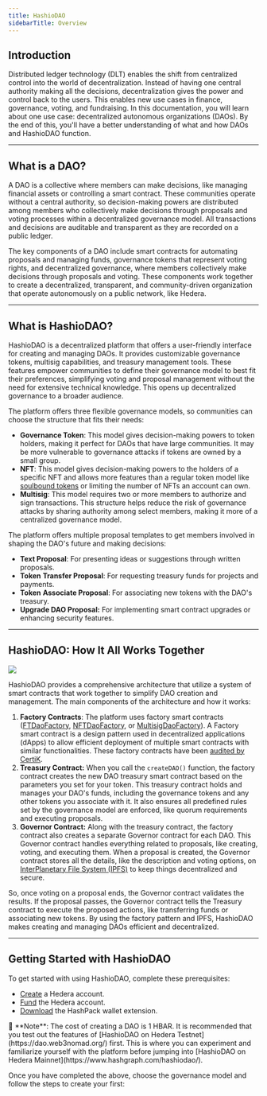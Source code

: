 ```yaml
---
title: HashioDAO
sidebarTitle: Overview
---
```

## **Introduction**

Distributed ledger technology (DLT) enables the shift from centralized control into the world of decentralization. Instead of having one central authority making all the decisions, decentralization gives the power and control back to the users. This enables new use cases in finance, governance, voting, and fundraising. In this documentation, you will learn about one use case: decentralized autonomous organizations (DAOs). By the end of this, you'll have a better understanding of what and how DAOs and HashioDAO function.

***

## What is a DAO?

A DAO is a collective where members can make decisions, like managing financial assets or controlling a smart contract. These communities operate without a central authority, so decision-making powers are distributed among members who collectively make decisions through proposals and voting processes within a decentralized governance model. All transactions and decisions are auditable and transparent as they are recorded on a public ledger.

The key components of a DAO include smart contracts for automating proposals and managing funds, governance tokens that represent voting rights, and decentralized governance, where members collectively make decisions through proposals and voting. These components work together to create a decentralized, transparent, and community-driven organization that operate autonomously on a public network, like Hedera.

***

## **What is HashioDAO?**

HashioDAO is a decentralized platform that offers a user-friendly interface for creating and managing DAOs. It provides customizable governance tokens, multisig capabilities, and treasury management tools. These features empower communities to define their governance model to best fit their preferences, simplifying voting and proposal management without the need for extensive technical knowledge. This opens up decentralized governance to a broader audience.

The platform offers three flexible governance models, so communities can choose the structure that fits their needs:

* **Governance Token**: This model gives decision-making powers to token holders, making it perfect for DAOs that have large communities. It may be more vulnerable to governance attacks if tokens are owned by a small group.
* **NFT**: This model gives decision-making powers to the holders of a specific NFT and allows more features than a regular token model like [soulbound tokens](/hedera/support-and-community/glossary#soul-bound-token-sbt) or limiting the number of NFTs an account can own.
* **Multisig**: This model requires two or more members to authorize and sign transactions. This structure helps reduce the risk of governance attacks by sharing authority among select members, making it more of a centralized governance model.

The platform offers multiple proposal templates to get members involved in shaping the DAO's future and making decisions:

* **Text Proposal**: For presenting ideas or suggestions through written proposals.
* **Token** **Transfer Proposal**: For requesting treasury funds for projects and payments.
* **Token** **Associate Proposal**: For associating new tokens with the DAO's treasury.
* **Upgrade DAO Proposal:** For implementing smart contract upgrades or enhancing security features.

***

## HashioDAO: How It All Works Together

<Frame>
  <img src="/images/open-source-solutions/hashiodao/hashiodao-1.png" />
</Frame>

HashioDAO provides a comprehensive architecture that utilize a system of smart contracts that work together to simplify DAO creation and management. The main components of the architecture and how it works:

1. **Factory Contracts**: The platform uses factory smart contracts ([FTDaoFactory](https://github.com/hashgraph/hedera-accelerator-defi-dex/blob/main/contracts/dao/FTDAOFactory.sol), [NFTDaoFactory](https://github.com/hashgraph/hedera-accelerator-defi-dex/blob/main/contracts/dao/NFTDAOFactory.sol), or [MultisigDaoFactory](https://github.com/hashgraph/hedera-accelerator-defi-dex/blob/main/contracts/dao/MultisigDAOFactory.sol)). A Factory smart contract is a design pattern used in decentralized applications (dApps) to allow efficient deployment of multiple smart contracts with similar functionalities. These factory contracts have been [audited by CertiK](https://skynet.certik.com/projects/swirlds-labs-dao-as-a-service).
2. **Treasury Contract:** When you call the `createDAO()` function, the factory contract creates the new DAO treasury smart contract based on the parameters you set for your token. This treasury contract holds and manages your DAO's funds, including the governance tokens and any other tokens you associate with it. It also ensures all predefined rules set by the governance model are enforced, like quorum requirements and executing proposals.
3. **Governor Contract:** Along with the treasury contract, the factory contract also creates a separate Governor contract for each DAO. This Governor contract handles everything related to proposals, like creating, voting, and executing them. When a proposal is created, the Governor contract stores all the details, like the description and voting options, on [InterPlanetary File System (IPFS)](/hedera/support-and-community/glossary#interplanetary-file-system-ipfs) to keep things decentralized and secure.

So, once voting on a proposal ends, the Governor contract validates the results. If the proposal passes, the Governor contract tells the Treasury contract to execute the proposed actions, like transferring funds or associating new tokens. By using the factory pattern and IPFS, HashioDAO makes creating and managing DAOs efficient and decentralized.

***

## Getting Started with HashioDAO

To get started with using HashioDAO, complete these prerequisites:

* [Create](/hedera/tutorials/more-tutorials/create-and-fund-your-hedera-testnet-account#hedera-developer-portal-profile) a Hedera account.
* [Fund](/hedera/tutorials/more-tutorials/create-and-fund-your-hedera-testnet-account#hedera-faucet) the Hedera account.
* [Download](https://www.hashpack.app/download) the HashPack wallet extension.

<Info>
📣 **Note**: The cost of creating a DAO is 1 HBAR. It is recommended that you test out the features of [HashioDAO on Hedera Testnet](https://dao.web3nomad.org/) first. This is where you can experiment and familiarize yourself with the platform before jumping into [HashioDAO on Hedera Mainnet](https://www.hashgraph.com/hashiodao/).
</Info>

Once you have completed the above, choose the governance model and follow the steps to create your first:

<Columns cols={2}>
  <Card
    title="Governance Token DAO"
    href="/hedera/open-source-solutions/hashiodao/governance-token-dao"
    arrow
  >
    
  </Card>
  <Card
    title="NFT DAO"
    href="/hedera/open-source-solutions/hashiodao/nft-dao"
    arrow
  >
    
  </Card>
  <Card
    title="Multisig DAO"
    href="/hedera/open-source-solutions/hashiodao/multisig-dao"
    arrow
  >
    
  </Card>
  <Card
    title="DAO Proposals"
    href="/hedera/open-source-solutions/hashiodao/dao-proposals"
    arrow
  >
    
  </Card>
</Columns>
